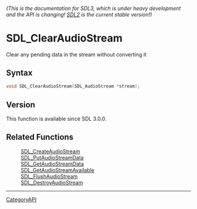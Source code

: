====== (This is the documentation for SDL3, which is under heavy development and the API is changing! [https://wiki.libsdl.org/ SDL2] is the current stable version!) ======
= SDL_ClearAudioStream =

Clear any pending data in the stream without converting it 

== Syntax ==

<syntaxhighlight lang='c'>
void SDL_ClearAudioStream(SDL_AudioStream *stream);
</syntaxhighlight>

== Version ==

This function is available since SDL 3.0.0.

== Related Functions ==

:[[SDL_CreateAudioStream]]
:[[SDL_PutAudioStreamData]]
:[[SDL_GetAudioStreamData]]
:[[SDL_GetAudioStreamAvailable]]
:[[SDL_FlushAudioStream]]
:[[SDL_DestroyAudioStream]]

----
[[CategoryAPI]]


